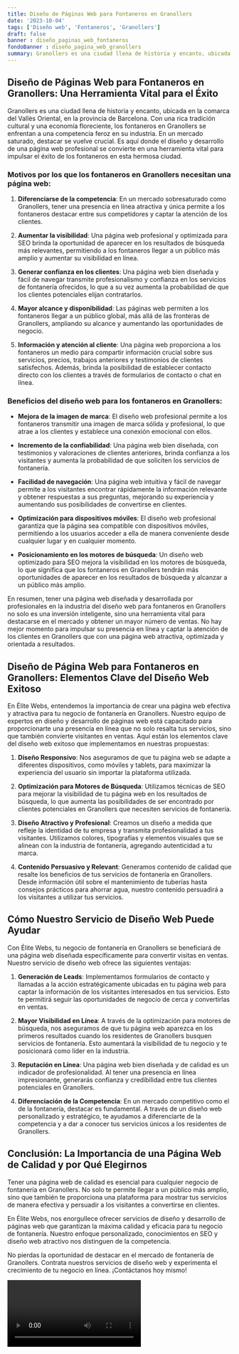 ```yaml
---
title: Diseño de Páginas Web para Fontaneros en Granollers
date: '2023-10-04'
tags: ['Diseño web', 'Fontaneros', 'Granollers']
draft: false
banner : diseño_paginas_web_fontaneros
fondoBanner : diseño_pagina_web_granollers
summary: Granollers es una ciudad llena de historia y encanto, ubicada en la comarca del Vallès Oriental, en la provincia de Barcelona. Con una rica tradición cultural y una economía floreciente, los fontaneros en Granollers se enfrentan a una competencia feroz en su industria. En un mercado saturado, destacar se vuelve crucial. Es aquí donde el diseño y desarrollo de una página web profesional se convierte en una herramienta vital para impulsar el éxito de los fontaneros en esta hermosa ciudad.
---
```


## Diseño de Páginas Web para Fontaneros en Granollers: Una Herramienta Vital para el Éxito

Granollers es una ciudad llena de historia y encanto, ubicada en la comarca del Vallès Oriental, en la provincia de Barcelona. Con una rica tradición cultural y una economía floreciente, los fontaneros en Granollers se enfrentan a una competencia feroz en su industria. En un mercado saturado, destacar se vuelve crucial. Es aquí donde el diseño y desarrollo de una página web profesional se convierte en una herramienta vital para impulsar el éxito de los fontaneros en esta hermosa ciudad.

### Motivos por los que los fontaneros en Granollers necesitan una página web:

1. **Diferenciarse de la competencia**: En un mercado sobresaturado como Granollers, tener una presencia en línea atractiva y única permite a los fontaneros destacar entre sus competidores y captar la atención de los clientes.

2. **Aumentar la visibilidad**: Una página web profesional y optimizada para SEO brinda la oportunidad de aparecer en los resultados de búsqueda más relevantes, permitiendo a los fontaneros llegar a un público más amplio y aumentar su visibilidad en línea.

3. **Generar confianza en los clientes**: Una página web bien diseñada y fácil de navegar transmite profesionalismo y confianza en los servicios de fontanería ofrecidos, lo que a su vez aumenta la probabilidad de que los clientes potenciales elijan contratarlos.

4. **Mayor alcance y disponibilidad**: Las páginas web permiten a los fontaneros llegar a un público global, más allá de las fronteras de Granollers, ampliando su alcance y aumentando las oportunidades de negocio.

5. **Información y atención al cliente**: Una página web proporciona a los fontaneros un medio para compartir información crucial sobre sus servicios, precios, trabajos anteriores y testimonios de clientes satisfechos. Además, brinda la posibilidad de establecer contacto directo con los clientes a través de formularios de contacto o chat en línea.

### Beneficios del diseño web para los fontaneros en Granollers:

- **Mejora de la imagen de marca**: El diseño web profesional permite a los fontaneros transmitir una imagen de marca sólida y profesional, lo que atrae a los clientes y establece una conexión emocional con ellos.

- **Incremento de la confiabilidad**: Una página web bien diseñada, con testimonios y valoraciones de clientes anteriores, brinda confianza a los visitantes y aumenta la probabilidad de que soliciten los servicios de fontanería.

- **Facilidad de navegación**: Una página web intuitiva y fácil de navegar permite a los visitantes encontrar rápidamente la información relevante y obtener respuestas a sus preguntas, mejorando su experiencia y aumentando sus posibilidades de convertirse en clientes.

- **Optimización para dispositivos móviles**: El diseño web profesional garantiza que la página sea compatible con dispositivos móviles, permitiendo a los usuarios acceder a ella de manera conveniente desde cualquier lugar y en cualquier momento.

- **Posicionamiento en los motores de búsqueda**: Un diseño web optimizado para SEO mejora la visibilidad en los motores de búsqueda, lo que significa que los fontaneros en Granollers tendrán más oportunidades de aparecer en los resultados de búsqueda y alcanzar a un público más amplio.

En resumen, tener una página web diseñada y desarrollada por profesionales en la industria del diseño web para fontaneros en Granollers no solo es una inversión inteligente, sino una herramienta vital para destacarse en el mercado y obtener un mayor número de ventas. No hay mejor momento para impulsar su presencia en línea y captar la atención de los clientes en Granollers que con una página web atractiva, optimizada y orientada a resultados.

<GifSeo />

<Cta />

## Diseño de Página Web para Fontaneros en Granollers: Elementos Clave del Diseño Web Exitoso

En Élite Webs, entendemos la importancia de crear una página web efectiva y atractiva para tu negocio de fontanería en Granollers. Nuestro equipo de expertos en diseño y desarrollo de páginas web está capacitado para proporcionarte una presencia en línea que no solo resalta tus servicios, sino que también convierte visitantes en ventas. Aquí están los elementos clave del diseño web exitoso que implementamos en nuestras propuestas:

1. **Diseño Responsivo**: Nos aseguramos de que tu página web se adapte a diferentes dispositivos, como móviles y tablets, para maximizar la experiencia del usuario sin importar la plataforma utilizada.

2. **Optimización para Motores de Búsqueda**: Utilizamos técnicas de SEO para mejorar la visibilidad de tu página web en los resultados de búsqueda, lo que aumenta las posibilidades de ser encontrado por clientes potenciales en Granollers que necesiten servicios de fontanería.

3. **Diseño Atractivo y Profesional**: Creamos un diseño a medida que refleje la identidad de tu empresa y transmita profesionalidad a tus visitantes. Utilizamos colores, tipografías y elementos visuales que se alinean con la industria de fontanería, agregando autenticidad a tu marca.

4. **Contenido Persuasivo y Relevant**: Generamos contenido de calidad que resalte los beneficios de tus servicios de fontanería en Granollers. Desde información útil sobre el mantenimiento de tuberías hasta consejos prácticos para ahorrar agua, nuestro contenido persuadirá a los visitantes a utilizar tus servicios.

## Cómo Nuestro Servicio de Diseño Web Puede Ayudar

Con Élite Webs, tu negocio de fontanería en Granollers se beneficiará de una página web diseñada específicamente para convertir visitas en ventas. Nuestro servicio de diseño web ofrece las siguientes ventajas:

1. **Generación de Leads**: Implementamos formularios de contacto y llamadas a la acción estratégicamente ubicadas en tu página web para captar la información de los visitantes interesados en tus servicios. Esto te permitirá seguir las oportunidades de negocio de cerca y convertirlas en ventas.

2. **Mayor Visibilidad en Línea**: A través de la optimización para motores de búsqueda, nos aseguramos de que tu página web aparezca en los primeros resultados cuando los residentes de Granollers busquen servicios de fontanería. Esto aumentará la visibilidad de tu negocio y te posicionará como líder en la industria.

3. **Reputación en Línea**: Una página web bien diseñada y de calidad es un indicador de profesionalidad. Al tener una presencia en línea impresionante, generarás confianza y credibilidad entre tus clientes potenciales en Granollers.

4. **Diferenciación de la Competencia**: En un mercado competitivo como el de la fontanería, destacar es fundamental. A través de un diseño web personalizado y estratégico, te ayudamos a diferenciarte de la competencia y a dar a conocer tus servicios únicos a los residentes de Granollers.

## Conclusión: La Importancia de una Página Web de Calidad y por Qué Elegirnos

Tener una página web de calidad es esencial para cualquier negocio de fontanería en Granollers. No solo te permite llegar a un público más amplio, sino que también te proporciona una plataforma para mostrar tus servicios de manera efectiva y persuadir a los visitantes a convertirse en clientes.

En Élite Webs, nos enorgullece ofrecer servicios de diseño y desarrollo de páginas web que garantizan la máxima calidad y eficacia para tu negocio de fontanería. Nuestro enfoque personalizado, conocimientos en SEO y diseño web atractivo nos distinguen de la competencia.

No pierdas la oportunidad de destacar en el mercado de fontanería de Granollers. Contrata nuestros servicios de diseño web y experimenta el crecimiento de tu negocio en línea. ¡Contáctanos hoy mismo!

<Video />

<CtaBot job='Fontaneros' city='Granollers'/>

<Gmaps query='Granollers+españa+maps' />
